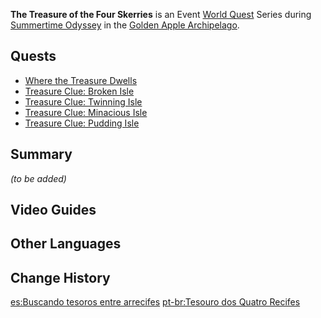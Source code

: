 {{Stub}}
{{Chapter Infobox
|image         = Event Quest The Treasure of the Four Skerries.png
|type          = World
|event_name    = Summertime Odyssey
|startLocation = [[Golden Apple Archipelago/2.8|Golden Apple Archipelago]]
|area          = Golden Apple Archipelago
}}
'''The Treasure of the Four Skerries''' is an Event [[World Quest]] Series during [[Summertime Odyssey]] in the [[Golden Apple Archipelago/2.8|Golden Apple Archipelago]].

==Quests==
* [[Where the Treasure Dwells]]
* [[Treasure Clue: Broken Isle]]
* [[Treasure Clue: Twinning Isle]]
* [[Treasure Clue: Minacious Isle]]
* [[Treasure Clue: Pudding Isle]]

==Summary==
''(to be added)''

==Video Guides==
{{EVT
|video1   = https://youtu.be/1tAkBZnNeog
|caption1 = The Treasure of the Four Skerries Guide

|video2   = https://youtu.be/crqRTKYBZag
|caption2 = Quick Guide: The Treasure of the Four Skerries (6 Chest Total)

}}

==Other Languages==
{{Other Languages
|en      = The Treasure of the Four Skerries
|zhs     = 四礁觅宝记
|zhs_rm  = Sì Jiāo Mìbǎo-jì
|zht     = 四礁覓寶記
|zht_rm  = Sì Jiāo Mìbǎo-jì
|zh_tl   = Four Reefs Treasure-Seeking Record
|ja      = 四ツ礁の宝探し
|ja_rm   = Yottsu Shou no Takara-sagashi{{assumed}}
|ja_tl   = Four Reefs Treasure-Seeking
|ko      = 네 개의 암초 보물 탐험기
|ko_rm   = Ne Gae-ui Amcho Bomul Tamheomgi
|ko_tl   = The Four Reef Treasure Explorers
|es      = Buscando tesoros entre arrecifes
|es_tl   = Looking for Treasures Among Reefs
|fr      = Le trésor des quatre récifs
|fr_tl   = The Treasure of the Four Reefs
|ru      = В поисках сокровищ четырёх рифов
|ru_tl   = Searching for Treasure of Four Reefs
|th      = สมบัติแห่งโขดหินทั้งสี่
|th_rm   = 
|th_tl   = 
|vi      = Tứ Thạch Tầm Bảo Ký
|vi_tl   = 
|de      = Schatzsuche der vier Riffe
|de_tl   = Treasure Hunt of the Four Reefs
|id      = Harta Karun Empat Batu Karang
|id_tl   = Treasure of the Four Reefs
|pt      = Tesouros dos Quatro Recifes
|pt_tl   = Treasures of the Four Reefs
|tr      = Dört Mercan Hazinesi
|tr_tl   = 
|it      = Il tesoro dei quattro scogli
|it_tl   = 
}}

==Change History==
{{Change History|2.8}}

[[es:Buscando tesoros entre arrecifes]]
[[pt-br:Tesouro dos Quatro Recifes]]
